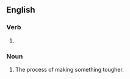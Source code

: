 ==English==

===Verb===
{{head|en|present participle}}

# {{present participle of|toughen|lang=en|nocat=1}}

===Noun===
{{en-noun}}

# The process of making something tougher.